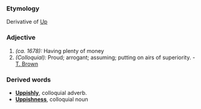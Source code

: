 ===Etymology===
Derivative of [[Up]]
===Adjective=== 
#''(ca. 1678):'' Having plenty of money
#''(Colloquial):'' Proud; arrogant; assuming; putting on airs of superiority. - [[T. Brown]]
===Derived words===
*'''[[Uppishly]]''', colloquial adverb.
*'''[[Uppishness]]''', colloquial noun